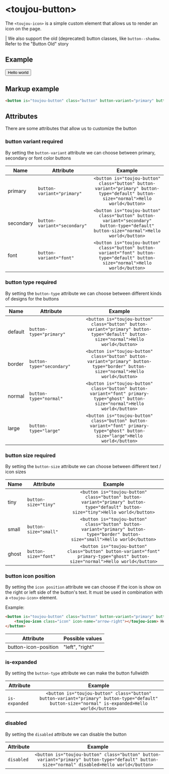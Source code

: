 # &lt;toujou-button&gt;
The `<toujou-icon>` is a simple custom element that allows us to render an icon on the page.

| We also support the old (deprecated) button classes, like `button--shadow`. Refer to the "Button Old" story

## Example
<button is="toujou-button" class="button" button-variant="primary" button-type="default" button-size="normal">Hello world</button>


## Markup example
```html
<button is="toujou-button" class="button" button-variant="primary" button-type="default" button-size="normal">Hello world</button>
```

## Attributes
There are some attributes that allow us to customize the button


### button variant <toujou-chip class="chip" chip-bg-color="warning">required</toujou-chip>
By setting the `button-variant` attribute we can choose between primary, secondary or font color buttons

| Name | Attribute | Example |
|---|---|:---:|
| primary | `button-variant="primary"`  | `<button is="toujou-button" class="button" button-variant="primary" button-type="default" button-size="normal">Hello world</button>` |
| secondary | `button-variant="secondary"`  | `<button is="toujou-button" class="button" button-variant="secondary" button-type="default" button-size="normal">Hello world</button>` |
| font | `button-variant="font"`  | `<button is="toujou-button" class="button" button-variant="font" button-type="default" button-size="normal">Hello world</button>` |


### button type <toujou-chip class="chip" chip-bg-color="warning">required</toujou-chip>
By setting the `button-type` attribute we can choose between different kinds of designs for the buttons

| Name | Attribute | Example |
|---|---|:---:|
| default | `button-type="primary"`  | `<button is="toujou-button" class="button" button-variant="primary" button-type="default" button-size="normal">Hello world</button>` |
| border | `button-type="secondary"`  | `<button is="toujou-button" class="button" button-variant="primary" button-type="border" button-size="normal">Hello world</button>` |
| normal | `button-type="normal"`  | `<button is="toujou-button" class="button" button-variant="font" primary-type="ghost" button-size="normal">Hello world</button>` |
| large | `button-type="large"`  | `<button is="toujou-button" class="button" button-variant="font" primary-type="ghost" button-size="large">Hello world</button>` |


### button size <toujou-chip class="chip" chip-bg-color="warning">required</toujou-chip>
By setting the `button-size` attribute we can choose between different text / icon sizes

| Name | Attribute | Example |
|---|---|:---:|
| tiny | `button-size="tiny"`  | `<button is="toujou-button" class="button" button-variant="primary" button-type="default" button-size="tiny">Hello world</button>` |
| small | `button-size="small"`  | `<button is="toujou-button" class="button" button-variant="primary" button-type="border" button-size="small">Hello world</button>` |
| ghost | `button-size="font"`  | `<button is="toujou-button" class="button" button-variant="font" primary-type="ghost" button-size="normal">Hello world</button>` |


### button icon position
By setting the `icon position` attribute we can choose if the icon is show on the right or left side of the button's text. It must be used in combination with a `<toujou-icon>` element.

Example:
```html
<button is="toujou-button" class="button" button-variant="primary" button-type="default" button-size="normal" button-icon-position="left">
    <toujou-icon class="icon" icon-name="arrow-right"></toujou-icon> Hello world
</button>
```

| Attribute | Possible values |
|---|-----------------|
| button-icon-position | "left", "right" |


### is-expanded
By setting the `button-type` attribute we can make the button fullwidth

| Attribute | Example |
|--|:---:|
| `is-expanded`  | `<button is="toujou-button" class="button" button-variant="primary" button-type="default" button-size="normal" is-expanded>Hello world</button>` |


### disabled
By setting the `disabled` attribute we can disable the button

| Attribute | Example |
|--|:---:|
| `disabled`  | `<button is="toujou-button" class="button" button-variant="primary" button-type="default" button-size="normal" disabled>Hello world</button>` |
